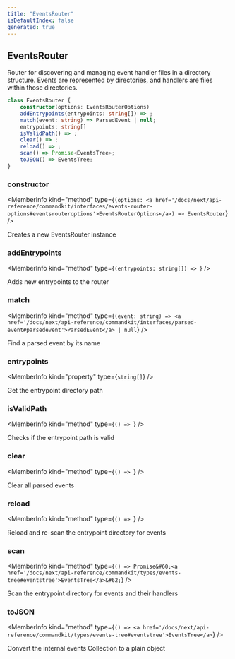 ```yaml
---
title: "EventsRouter"
isDefaultIndex: false
generated: true
---
```



<!-- This file was generated from the CommandKit source. Do not modify. Instead, re-run the "docgen" script -->


## EventsRouter

<GenerationInfo sourceFile="packages/commandkit/src/app/router/EventsRouter.ts" sourceLine="37" packageName="commandkit" />

Router for discovering and managing event handler files in a directory structure.
Events are represented by directories, and handlers are files within those directories.

```ts title="Signature"
class EventsRouter {
    constructor(options: EventsRouterOptions)
    addEntrypoints(entrypoints: string[]) => ;
    match(event: string) => ParsedEvent | null;
    entrypoints: string[]
    isValidPath() => ;
    clear() => ;
    reload() => ;
    scan() => Promise<EventsTree>;
    toJSON() => EventsTree;
}
```

<div className="members-wrapper">

### constructor

<MemberInfo kind="method" type={`(options: <a href='/docs/next/api-reference/commandkit/interfaces/events-router-options#eventsrouteroptions'>EventsRouterOptions</a>) => EventsRouter`}   />

Creates a new EventsRouter instance
### addEntrypoints

<MemberInfo kind="method" type={`(entrypoints: string[]) => `}   />

Adds new entrypoints to the router
### match

<MemberInfo kind="method" type={`(event: string) => <a href='/docs/next/api-reference/commandkit/interfaces/parsed-event#parsedevent'>ParsedEvent</a> | null`}   />

Find a parsed event by its name
### entrypoints

<MemberInfo kind="property" type={`string[]`}   />

Get the entrypoint directory path
### isValidPath

<MemberInfo kind="method" type={`() => `}   />

Checks if the entrypoint path is valid
### clear

<MemberInfo kind="method" type={`() => `}   />

Clear all parsed events
### reload

<MemberInfo kind="method" type={`() => `}   />

Reload and re-scan the entrypoint directory for events
### scan

<MemberInfo kind="method" type={`() => Promise&#60;<a href='/docs/next/api-reference/commandkit/types/events-tree#eventstree'>EventsTree</a>&#62;`}   />

Scan the entrypoint directory for events and their handlers
### toJSON

<MemberInfo kind="method" type={`() => <a href='/docs/next/api-reference/commandkit/types/events-tree#eventstree'>EventsTree</a>`}   />

Convert the internal events Collection to a plain object


</div>

